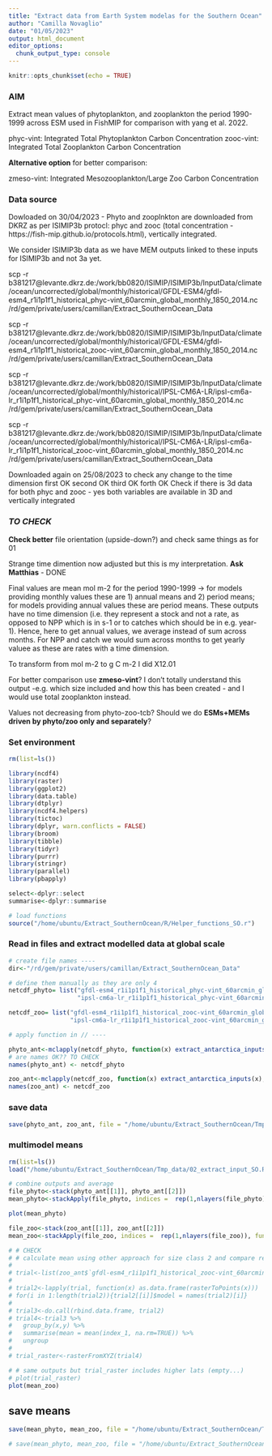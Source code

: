 ```yaml
---
title: "Extract data from Earth System modelas for the Southern Ocean"
author: "Camilla Novaglio"
date: "01/05/2023"
output: html_document
editor_options: 
  chunk_output_type: console
---
```


```r
knitr::opts_chunk$set(echo = TRUE)
```

### AIM

Extract mean values of phytoplankton, and zooplankton the period 1990-1999 across ESM used in FishMIP for comparison with yang et al. 2022. 

phyc-vint: Integrated Total Phytoplankton Carbon Concentration 
zooc-vint: Integrated Total Zooplankton Carbon Concentration 

**Alternative option** for better comparison: 

zmeso-vint: Integrated Mesozooplankton/Large Zoo Carbon Concentration 

### Data source 

Dowloaded on 30/04/2023 - Phyto and zooplnkton are downloaded from DKRZ as per ISIMIP3b protocl: phyc and zooc (total concentration - https://fish-mip.github.io/protocols.html), vertically integrated. 

We consider ISIMIP3b data as we have MEM outputs linked to these inputs for ISIMIP3b and not 3a yet. 

scp -r b381217@levante.dkrz.de:/work/bb0820/ISIMIP/ISIMIP3b/InputData/climate/ocean/uncorrected/global/monthly/historical/GFDL-ESM4/gfdl-esm4_r1i1p1f1_historical_phyc-vint_60arcmin_global_monthly_1850_2014.nc /rd/gem/private/users/camillan/Extract_SouthernOcean_Data

scp -r b381217@levante.dkrz.de:/work/bb0820/ISIMIP/ISIMIP3b/InputData/climate/ocean/uncorrected/global/monthly/historical/GFDL-ESM4/gfdl-esm4_r1i1p1f1_historical_zooc-vint_60arcmin_global_monthly_1850_2014.nc /rd/gem/private/users/camillan/Extract_SouthernOcean_Data

scp -r b381217@levante.dkrz.de:/work/bb0820/ISIMIP/ISIMIP3b/InputData/climate/ocean/uncorrected/global/monthly/historical/IPSL-CM6A-LR/ipsl-cm6a-lr_r1i1p1f1_historical_phyc-vint_60arcmin_global_monthly_1850_2014.nc /rd/gem/private/users/camillan/Extract_SouthernOcean_Data

scp -r b381217@levante.dkrz.de:/work/bb0820/ISIMIP/ISIMIP3b/InputData/climate/ocean/uncorrected/global/monthly/historical/IPSL-CM6A-LR/ipsl-cm6a-lr_r1i1p1f1_historical_zooc-vint_60arcmin_global_monthly_1850_2014.nc /rd/gem/private/users/camillan/Extract_SouthernOcean_Data

Downloaded again on 25/08/2023 to check any change to the time dimension
first OK 
second OK
third OK
forth OK
Check if there is 3d data for both phyc and zooc - yes both variables are available in 3D and vertically integrated

### *TO CHECK* 

**Check better** file orientation (upside-down?) and check same things as for 01

Strange time dimention now adjusted but this is my interpretation. **Ask Matthias** - DONE 

Final values are mean mol m-2 for the period 1990-1999 -> for models providing monthly values these are 1) annual means and 2) period means; for models providing annual values these are period means. These outputs have no time dimension (i.e. they represent a stock and not a rate, as opposed to NPP which is in s-1 or to catches which should be in e.g. year-1). Hence, here to get annual values, we average instead of sum across months. For NPP and catch we would sum across months to get yearly valuee as these are rates with a time dimension.      

To transform from mol m-2 to g C m-2 I did X12.01

For better comparison use **zmeso-vint**? I don't totally understand this output -e.g. which size included and how this has been created - and I would use total zooplankton instead.  

Values not decreasing from phyto-zoo-tcb? Should we do **ESMs+MEMs driven by phyto/zoo only and separately**? 

### Set environment 

```r

rm(list=ls())

library(ncdf4) 
library(raster) 
library(ggplot2) 
library(data.table)
library(dtplyr)
library(ncdf4.helpers)
library(tictoc)
library(dplyr, warn.conflicts = FALSE)
library(broom)
library(tibble)
library(tidyr)
library(purrr)
library(stringr)
library(parallel)
library(pbapply)

select<-dplyr::select
summarise<-dplyr::summarise

# load functions 
source("/home/ubuntu/Extract_SouthernOcean/R/Helper_functions_SO.r")

```

### Read in files and extract modelled data at global scale

```r

# create file names ----
dir<-"/rd/gem/private/users/camillan/Extract_SouthernOcean_Data" 

# define them manually as they are only 4
netcdf_phyto= list("gfdl-esm4_r1i1p1f1_historical_phyc-vint_60arcmin_global_monthly_1850_2014.nc",
                   "ipsl-cm6a-lr_r1i1p1f1_historical_phyc-vint_60arcmin_global_monthly_1850_2014.nc")

netcdf_zoo= list("gfdl-esm4_r1i1p1f1_historical_zooc-vint_60arcmin_global_monthly_1850_2014.nc",
                 "ipsl-cm6a-lr_r1i1p1f1_historical_zooc-vint_60arcmin_global_monthly_1850_2014.nc")

# apply function in // ----

phyto_ant<-mclapply(netcdf_phyto, function(x) extract_antarctica_inputs(x), mc.cores = detectCores()-2)
# are names OK?? TO CHECK 
names(phyto_ant) <- netcdf_phyto

zoo_ant<-mclapply(netcdf_zoo, function(x) extract_antarctica_inputs(x), mc.cores = detectCores()-2)
names(zoo_ant) <- netcdf_zoo

```

### save data

```r

save(phyto_ant, zoo_ant, file = "/home/ubuntu/Extract_SouthernOcean/Tmp_data/02_extract_input_SO.RData")

```

### multimodel means 

```r

rm(list=ls())
load("/home/ubuntu/Extract_SouthernOcean/Tmp_data/02_extract_input_SO.RData")

# combine outputs and average
file_phyto<-stack(phyto_ant[[1]], phyto_ant[[2]])
mean_phyto<-stackApply(file_phyto, indices =  rep(1,nlayers(file_phyto)), fun = "mean", na.rm = TRUE)

plot(mean_phyto) 

file_zoo<-stack(zoo_ant[[1]], zoo_ant[[2]])
mean_zoo<-stackApply(file_zoo, indices =  rep(1,nlayers(file_zoo)), fun = "mean", na.rm = TRUE)

# # CHECK 
# # calculate mean using other approach for size class 2 and compare results to above approach 
# 
# trial<-list(zoo_ant$`gfdl-esm4_r1i1p1f1_historical_zooc-vint_60arcmin_global_monthly_1850_2014.nc`, zoo_ant$`ipsl-cm6a-lr_r1i1p1f1_historical_zooc-vint_60arcmin_global_monthly_1850_2014.nc`)
# 
# trial2<-lapply(trial, function(x) as.data.frame(rasterToPoints(x)))
# for(i in 1:length(trial2)){trial2[[i]]$model = names(trial2)[i]}
# 
# trial3<-do.call(rbind.data.frame, trial2)
# trial4<-trial3 %>% 
#   group_by(x,y) %>% 
#   summarise(mean = mean(index_1, na.rm=TRUE)) %>% 
#   ungroup
# 
# trial_raster<-rasterFromXYZ(trial4)

# # same outputs but trial_raster includes higher lats (empty...)
# plot(trial_raster)
plot(mean_zoo)

```

## save means 

```r

save(mean_phyto, mean_zoo, file = "/home/ubuntu/Extract_SouthernOcean/Tmp_data/02_extract_input_SO_means.RData")

# save(mean_phyto, mean_zoo, file = "/home/ubuntu/Extract_SouthernOcean/Tmp_data/02_extract_input_SO_means_narmF.RData")

```
